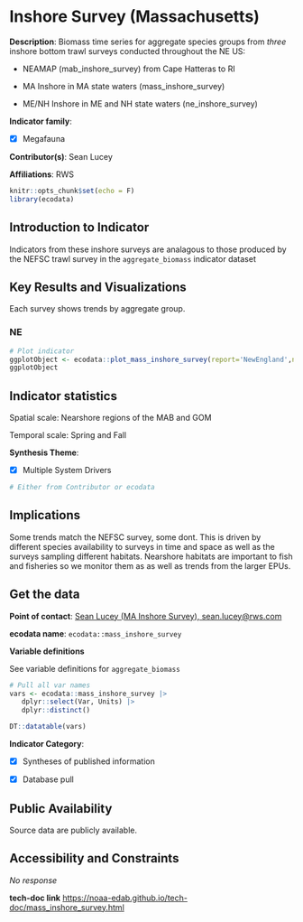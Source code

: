 # Inshore Survey (Massachusetts) {#mass_inshore_survey}

**Description**: Biomass time series for aggregate species groups from *three* inshore bottom trawl surveys conducted throughout the NE US:

- NEAMAP (mab_inshore_survey) from Cape Hatteras to RI

- MA Inshore in MA state waters (mass_inshore_survey)

- ME/NH Inshore in ME and NH state waters (ne_inshore_survey)

**Indicator family**: 

- [X] Megafauna


**Contributor(s)**: Sean Lucey

**Affiliations**: RWS

```{r echo=FALSE}
knitr::opts_chunk$set(echo = F)
library(ecodata)
```
## Introduction to Indicator
Indicators from these inshore surveys are analagous to those produced by the NEFSC trawl survey in the `aggregate_biomass` indicator dataset

## Key Results and Visualizations
Each survey shows trends by aggregate group.

### NE

```{r plot_mass_inshore_surveyNE}
# Plot indicator
ggplotObject <- ecodata::plot_mass_inshore_survey(report='NewEngland',n=10)
ggplotObject
```


## Indicator statistics 
Spatial scale: Nearshore regions of the MAB and GOM

Temporal scale: Spring and Fall

**Synthesis Theme**:

- [X] Multiple System Drivers


```{r autostats_mass_inshore_survey}
# Either from Contributor or ecodata
```

## Implications
Some trends match the NEFSC survey, some dont. This is driven by different species availability to surveys in time and space as well as the surveys sampling different habitats. Nearshore habitats are important to fish and fisheries so we monitor them as as well as trends from the larger EPUs.

## Get the data

**Point of contact**: [Sean Lucey (MA Inshore Survey), sean.lucey@rws.com](mailto:Sean Lucey (MA Inshore Survey), sean.lucey@rws.com){.email}

**ecodata name**: `ecodata::mass_inshore_survey`

**Variable definitions**

See variable definitions for `aggregate_biomass`

```{r vars_mass_inshore_survey}
# Pull all var names
vars <- ecodata::mass_inshore_survey |>
   dplyr::select(Var, Units) |>
   dplyr::distinct()

DT::datatable(vars)
```
**Indicator Category**:

- [X] Syntheses of published information
- [X] Database pull


## Public Availability

Source data are publicly available.

## Accessibility and Constraints

_No response_

**tech-doc link**
<https://noaa-edab.github.io/tech-doc/mass_inshore_survey.html>

